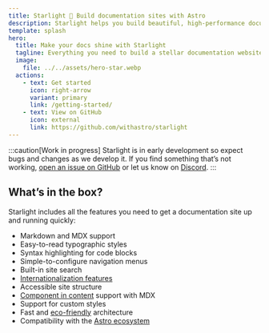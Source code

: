 ```yaml
---
title: Starlight 🌟 Build documentation sites with Astro
description: Starlight helps you build beautiful, high-performance documentation websites with Astro.
template: splash
hero:
  title: Make your docs shine with Starlight
  tagline: Everything you need to build a stellar documentation website. Fast, accessible, and easy-to-use.
  image:
    file: ../../assets/hero-star.webp
  actions:
    - text: Get started
      icon: right-arrow
      variant: primary
      link: /getting-started/
    - text: View on GitHub
      icon: external
      link: https://github.com/withastro/starlight
---
```


:::caution[Work in progress]
Starlight is in early development so expect bugs and changes as we develop it.
If you find something that’s not working, [open an issue on GitHub](https://github.com/withastro/starlight/issues/new/choose) or let us know on [Discord](https://astro.build/chat).
:::

## What’s in the box?

Starlight includes all the features you need to get a documentation site up and running quickly:

- Markdown and MDX support
- Easy-to-read typographic styles
- Syntax highlighting for code blocks
- Simple-to-configure navigation menus
- Built-in site search
- [Internationalization features](/guides/i18n)
- Accessible site structure
- [Component in content](/guides/components) support with MDX
- Support for custom styles
- Fast and [eco-friendly](/environmental-impact) architecture
- Compatibility with the [Astro ecosystem](https://astro.build/integrations)
